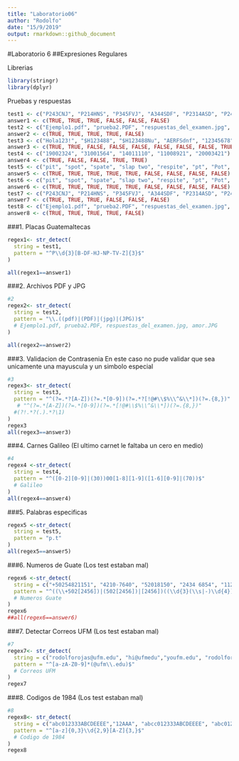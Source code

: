 ```yaml
---
title: "Laboratorio06"
author: "Rodolfo"
date: "15/9/2019"
output: rmarkdown::github_document
---
```

#Laboratorio 6 
##Expresiones Regulares

Librerias
```r
library(stringr)
library(dplyr)
```

Pruebas y respuestas
```r
test1 <- c("P243CNJ", "P214HNS", "P345FVJ", "A344SDF", "P2314ASD", "P245ABC")
answer1 <- c(TRUE, TRUE, TRUE, FALSE, FALSE, FALSE)
test2 <- c("Ejemplo1.pdf", "prueba2.PDF", "respuestas_del_examen.jpg", "amor.JPG", "hola.hpq")
answer2 <- c(TRUE, TRUE, TRUE, TRUE, FALSE)
test3 <- c("Hola123!", "$H123488", "$H123488Nu", "AERFSdnf", "12345678", "asdfghjk", "ASDFGHJK", "adfd!!1L", "Datawrangling2019!")
answer3 <- c(TRUE, TRUE, FALSE, FALSE, FALSE, FALSE, FALSE, FALSE, TRUE)
test4 <- c("19002324", "31001564", "14011110", "11008921", "20003421")
answer4 <- c(TRUE, FALSE, FALSE, TRUE, TRUE)
test5 <- c("pit", "spot", "spate", "slap two", "respite", "pt", "Pot", "peat", "part")
answer5 <- c(TRUE, TRUE, TRUE, TRUE, TRUE, FALSE, FALSE, FALSE, FALSE)
test6 <- c("pit", "spot", "spate", "slap two", "respite", "pt", "Pot", "peat", "part")
answer6 <- c(TRUE, TRUE, TRUE, TRUE, TRUE, FALSE, FALSE, FALSE, FALSE)
test7 <- c("P243CNJ", "P214HNS", "P345FVJ", "A344SDF", "P2314ASD", "P245ABC")
answer7 <- c(TRUE, TRUE, TRUE, FALSE, FALSE, FALSE)
test8 <- c("Ejemplo1.pdf", "prueba2.PDF", "respuestas_del_examen.jpg", "amor.JPG", "hola.hpq")
answer8 <- c(TRUE, TRUE, TRUE, TRUE, FALSE)
```

###1. Placas Guatemaltecas
```r
regex1<- str_detect(
  string = test1,
  pattern = "^P\\d{3}[B-DF-HJ-NP-TV-Z]{3}$"
)

all(regex1==answer1)
```

###2. Archivos PDF y JPG
```r
#2
regex2<- str_detect(
  string = test2,
  pattern = "\\.((pdf)|(PDF)|(jpg)|(JPG))$"
  # Ejemplo1.pdf, prueba2.PDF, respuestas_del_examen.jpg, amor.JPG
)

all(regex2==answer2)
```

###3. Validacion de Contrasenia
En este caso no pude validar que sea unicamente una mayuscula y un simbolo especial
```r
#3
regex3<- str_detect(
  string = test3,
  pattern = "^(?=.*?[A-Z])(?=.*[0-9])(?=.*?[!@#\\$%\\^&\\*])(?=.{8,})" 
   # "^(?=.*[A-Z])(?=.*[0-9])(?=.*[!@#\\$%\\^&\\*])(?=.{8,})"
  #(?!.*?(.).*?\1)
)
regex3
all(regex3==answer3)
```
###4. Carnes Galileo
(El ultimo carnet le faltaba un cero en medio)
```r
#4
regex4 <-str_detect(
  string = test4,
  pattern = "^([0-2][0-9]|(30))00[1-8][1-9]([1-6][0-9]|(70))$"
  # Galileo
)
all(regex4==answer4)
```
###5. Palabras especificas
```r
regex5 <-str_detect(
  string = test5,
  pattern = "p.t"
)
all(regex5==answer5)
```
###6. Numeros de Guate
(Los test estaban mal)
```r

regex6 <-str_detect(
  string = c("+50254821151", "4210-7640", "52018150", "2434 6854", "11234569", "50211234578"),
  pattern = "^((\\+502[2456])|(502[2456])|[2456])((\\d{3}(\\s|-)\\d{4})|\\d{7})$"
  # Numeros Guate
)
regex6
##all(regex6==answer6)
```
###7. Detectar Correos UFM
(Los test estaban mal)
```r
#7
regex7<- str_detect(
  string = c("rodolforojas@ufm.edu", "hi@ufmedu","youfm.edu", "rodolforoj.as@ufm.edu"),
  pattern = "^[a-zA-Z0-9]*(@ufm\\.edu)$"
  # Correos UFM
)
regex7
```

###8. Codigos de 1984
(Los test estaban mal)
```r
#8
regex8<- str_detect(
  string = c("abc012333ABCDEEEE","12AAA", "abcc012333ABCDEEEE", "abc0123335436ABCDEEEE", "abc1ABCDEEEE", "12AA"),
  pattern = "^[a-z]{0,3}\\d{2,9}[A-Z]{3,}$"
  # Codigo de 1984
)
regex8
```